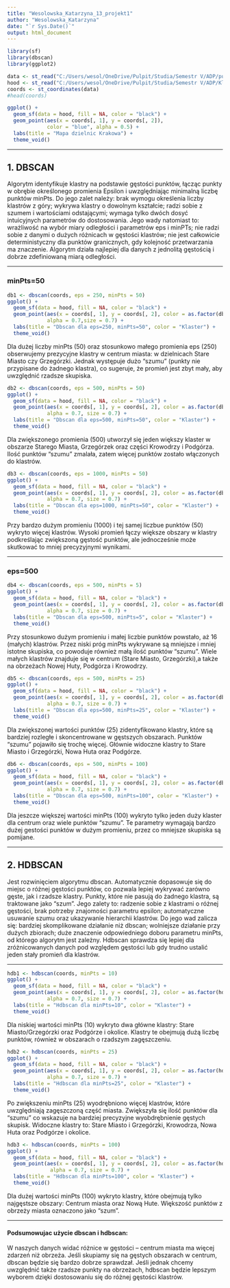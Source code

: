 ---
title: "Wesolowska_Katarzyna_13_projekt1"
author: "Wesolowska_Katarzyna"
date: "`r Sys.Date()`"
output: html_document
---


```{r}
library(sf)
library(dbscan)
library(ggplot2)

data <- st_read("C:/Users/wesol/OneDrive/Pulpit/Studia/Semestr V/ADP/punkty/zestaw13_XYTableToPo_Project.shp")
hood <- st_read("C:/Users/wesol/OneDrive/Pulpit/Studia/Semestr V/ADP/Klasteryzacja/osiedla.shp")
coords <- st_coordinates(data)
#head(coords) 
```


```{r}
ggplot() +
  geom_sf(data = hood, fill = NA, color = "black") +
  geom_point(aes(x = coords[, 1], y = coords[, 2]),
             color = "blue", alpha = 0.5) +
  labs(title = "Mapa dzielnic Krakowa") +
  theme_void()
```

***

## 1. DBSCAN 

Algorytm identyfikuje klastry na podstawie gęstości punktów, łącząc punkty w obrębie określonego promienia Epsilon i uwzględniając minimalną liczbę punktów minPts. 
Do jego zalet należy: brak wymogu określenia liczby klastrów z góry; wykrywa klastry o dowolnym kształcie; radzi sobie z szumem i wartościami odstającymi; wymaga tylko dwóch dosyć intuicyjnych parametrów do dostosowania.
Jego wady natomiast to: wrażliwość na wybór miary odległości i parametrów eps i minPTs; nie radzi sobie z danymi o dużych różnicach w gęstości klastrów; nie jest całkowicie deterministyczny dla punktów granicznych, gdy kolejność przetwarzania ma znaczenie.
Algorytm działa najlepiej dla danych z jednolitą gęstością i dobrze zdefiniowaną miarą odległości.

***

### minPts=50

```{r}
db1 <- dbscan(coords, eps = 250, minPts = 50)
ggplot() +
  geom_sf(data = hood, fill = NA, color = "black") +
  geom_point(aes(x = coords[, 1], y = coords[, 2], color = as.factor(db1$cluster)),
             alpha = 0.7,size = 0.7) +
  labs(title = "Dbscan dla eps=250, minPts=50", color = "Klaster") +
  theme_void()
```

Dla dużej liczby minPts (50) oraz stosunkowo małego promienia eps (250) obserwujemy prezycyjne klastry w centrum miasta: w dzielnicach Stare Miasto czy Grzegórzki.
Jednak występuje dużo "szumu" (punkty nie przypisane do żadnego klastra), co sugeruje, że promień jest zbyt mały, aby uwzględnić rzadsze skupiska.


```{r}
db2 <- dbscan(coords, eps = 500, minPts = 50)
ggplot() +
  geom_sf(data = hood, fill = NA, color = "black") +
  geom_point(aes(x = coords[, 1], y = coords[, 2], color = as.factor(db2$cluster)),
             alpha = 0.7, size = 0.7) +
  labs(title = "Dbscan dla eps=500, minPts=50", color = "Klaster") +
  theme_void()
```

Dla zwiększonego promienia (500) utworzył się jeden większy klaster w obszarze Starego Miasta, Grzegórzek oraz części Krowodrzy i Podgórza.
Ilość punktów "szumu" zmalała, zatem więcej punktów zostało włączonych do klastrów.


```{r}
db3 <- dbscan(coords, eps = 1000, minPts = 50)
ggplot() +
  geom_sf(data = hood, fill = NA, color = "black") +
  geom_point(aes(x = coords[, 1], y = coords[, 2], color = as.factor(db3$cluster)),
             alpha = 0.7, size = 0.7) +
  labs(title = "Dbscan dla eps=1000, minPts=50", color = "Klaster") +
  theme_void()
```

Przy bardzo dużym promieniu (1000) i tej samej liczbue punktów (50) wykryto więcej klastrów. Wysoki promień łączy większe obszary w klastry podkreślając zwiększoną gęstość punktów, ale jednocześnie może skutkować to mniej precyzyjnymi wynikami.

***

### eps=500

```{r}
db4 <- dbscan(coords, eps = 500, minPts = 5)
ggplot() +
  geom_sf(data = hood, fill = NA, color = "black") +
  geom_point(aes(x = coords[, 1], y = coords[, 2], color = as.factor(db4$cluster)),
             alpha = 0.7, size = 0.7) +
  labs(title = "Dbscan dla eps=500, minPts=5", color = "Klaster") +
  theme_void()
```

Przy stosunkowo dużym promieniu i małej liczbie punktów powstało, aż 16 (małych) klastrów. Przez niski próg minPts wykrywane są mniejsze i mniej istotne skupiska, co powoduje również małą ilość punktów "szumu". Wiele małych klastrów znajduje się w centrum (Stare Miasto, Grzegórzki),a także na obrzeżach Nowej Huty, Podgórza i Krowodrzy.

```{r}
db5 <- dbscan(coords, eps = 500, minPts = 25)
ggplot() +
  geom_sf(data = hood, fill = NA, color = "black") +
  geom_point(aes(x = coords[, 1], y = coords[, 2], color = as.factor(db5$cluster)),
             alpha = 0.7, size = 0.7) +
  labs(title = "Dbscan dla eps=500, minPts=25", color = "Klaster") +
  theme_void()
```

Dla zwiększonej wartości punktów (25) zidentyfikowano klastry, które są bardziej rozległe i skoncentrowane w gęstszych obszarach. Punktów "szumu" pojawiło się trochę więcej. Głównie widoczne klastry to Stare Miasto i Grzegórzki, Nowa Huta oraz Podgórze.

```{r}
db6 <- dbscan(coords, eps = 500, minPts = 100)
ggplot() +
  geom_sf(data = hood, fill = NA, color = "black") +
  geom_point(aes(x = coords[, 1], y = coords[, 2], color = as.factor(db6$cluster)),
             alpha = 0.7, size = 0.7) +
  labs(title = "Dbscan dla eps=500, minPts=100", color = "Klaster") +
  theme_void()
```

Dla jeszcze większej wartości minPts (100) wykryto tylko jeden duży klaster dla centrum oraz wiele punktów "szumu". Te parametry wymagają bardzo dużej gestości punktów w dużym promieniu, przez co mniejsze skupiska są pomijane.

***

## 2. HDBSCAN

Jest rozwinięciem algorytmu dbscan. Automatycznie dopasowuje się do miejsc o różnej gęstości punktów, co pozwala lepiej wykrywać zarówno gęste, jak i rzadsze klastry. Punkty, które nie pasują do żadnego klastra, są traktowane jako "szum". 
Jego zalety to: radzenie sobie z klastrami o różnej gęstości, brak potrzeby znajomości parametru epsilon; automatyczne usuwanie szumu oraz ukazywanie hierarchii klastrów. 
Do jego wad zalicza się: bardziej skomplikowane działanie niż dbscan; wolniejsze działanie przy dużych zbiorach; duże znaczenie odpowiedniego doboru parametru minPts, od którego algorytm jest zależny.
Hdbscan sprawdza się lepiej dla zróżnicowanych danych pod względem gęstości lub gdy trudno ustalić jeden stały promień dla klastrów.

***

```{r}
hdb1 <- hdbscan(coords, minPts = 10)
ggplot() +
  geom_sf(data = hood, fill = NA, color = "black") +
  geom_point(aes(x = coords[, 1], y = coords[, 2], color = as.factor(hdb1$cluster)), 
             alpha = 0.7, size = 0.7) +
  labs(title = "Hdbscan dla minPts=10", color = "Klaster") +
  theme_void()
```

Dla niskiej wartości minPts (10) wykryto dwa główne klastry: Stare Miasto/Grzegórzki oraz Podgórze i okolice. Klastry te obejmują dużą liczbę punktów, również w obszarach o rzadszym zagęszczeniu.


```{r}
hdb2 <- hdbscan(coords, minPts = 25)
ggplot() +
  geom_sf(data = hood, fill = NA, color = "black") +
  geom_point(aes(x = coords[, 1], y = coords[, 2], color = as.factor(hdb2$cluster)), 
             alpha = 0.7, size = 0.7) +
  labs(title = "Hdbscan dla minPts=25", color = "Klaster") +
  theme_void()
```

Po zwiększeniu minPts (25) wyodrębniono więcej klastrów, które uwzględniają zagęszczoną część miasta. Zwiększyła się ilość punktów dla "szumu" co wskazuje na bardziej precyzyjne wyobdrębnienie gęstych skupisk. Widoczne klastry to: Stare Miasto i Grzegórzki, Krowodrza, Nowa Huta oraz Podgórze i okolice.

```{r}
hdb3 <- hdbscan(coords, minPts = 100)
ggplot() +
  geom_sf(data = hood, fill = NA, color = "black") +
  geom_point(aes(x = coords[, 1], y = coords[, 2], color = as.factor(hdb3$cluster)), 
              alpha = 0.7, size = 0.7) +
  labs(title = "Hdbscan dla minPts=100", color = "Klaster") +
  theme_void()
```

Dla dużej wartości minPts (100) wykryto klastry, które obejmują tylko najgęstsze obszary: Centrum miasta oraz Nową Hute. Większość punktów z obrzeży miasta oznaczono jako "szum".

***

#### Podsumowujac użycie dbscan i hdbscan:

W naszych danych widać różnice w gęstości – centrum miasta ma więcej zdarzeń niż obrzeża. Jeśli skupiamy się na gęstych obszarach w centrum, dbscan będzie się bardzo dobrze sprawdzał. 
Jeśli jednak chcemy uwzględnić także rzadsze punkty na obrzeżach, hdbscan będzie lepszym wyborem dzięki dostosowaniu się do różnej gęstości klastrów.

